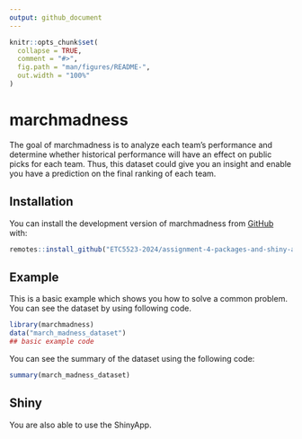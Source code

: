 ```yaml
---
output: github_document
---
```


<!-- README.md is generated from README.Rmd. Please edit that file -->

```r
knitr::opts_chunk$set(
  collapse = TRUE,
  comment = "#>",
  fig.path = "man/figures/README-",
  out.width = "100%"
)
```

# marchmadness

<!-- badges: start -->
<!-- badges: end -->

The goal of marchmadness is to analyze each team's performance and determine whether historical performance will have an effect on public picks for each team. Thus, this dataset could give you an insight and enable you have a prediction on the final ranking of each team. 

## Installation

You can install the development version of marchmadness from [GitHub](https://github.com/ETC5523-2024/assignment-4-packages-and-shiny-apps-Vincent0153/tree/main/marchmadness) with:

``` r
remotes::install_github("ETC5523-2024/assignment-4-packages-and-shiny-apps-Vincent0153", subdir = "marchmadness")
```

## Example

This is a basic example which shows you how to solve a common problem. You can see the dataset by using following code.

```r
library(marchmadness)
data("march_madness_dataset")
## basic example code
```

You can see the summary of the dataset using the following code:

```r
summary(march_madness_dataset)
```


## Shiny

You are also able to use the ShinyApp.


